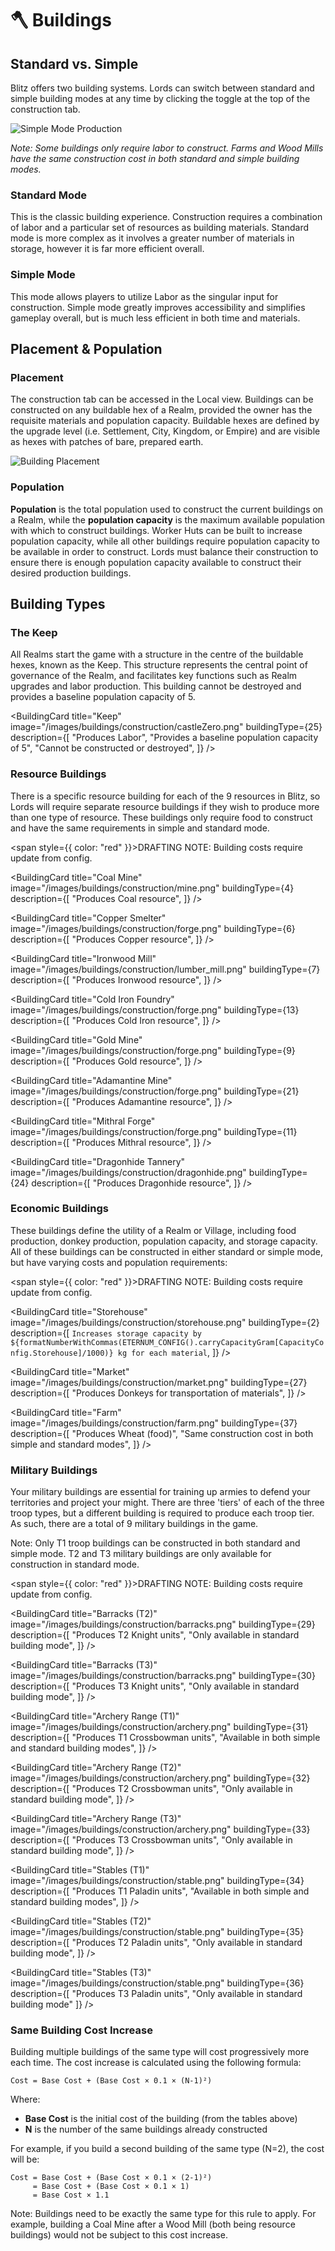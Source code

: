 
# 🪓 Buildings

## Standard vs. Simple

Blitz offers two building systems. Lords can switch between standard and simple building modes at any time by
clicking the toggle at the top of the construction tab.

![Simple Mode Production](/gifs/simple-mode.gif)

_Note: Some buildings only require labor to construct. Farms and Wood Mills have the same construction cost in both standard and simple building modes._

### Standard Mode

This is the classic building experience. Construction requires a combination of labor and a particular set of resources
as building materials. Standard mode is more complex as it involves a greater number of materials in storage, however it
is far more efficient overall.

### Simple Mode

This mode allows players to utilize Labor as the singular input for construction. Simple
mode greatly improves accessibility and simplifies gameplay overall, but is much less efficient in both time and
materials.

## Placement & Population

### Placement

The construction tab can be accessed in the Local view. Buildings can be constructed on any buildable hex of a Realm,
provided the owner has the requisite materials and population capacity. Buildable hexes are defined by the
upgrade level (i.e. Settlement, City, Kingdom, or Empire) and are visible as hexes with patches of bare, prepared earth.

![Building Placement](/gifs/construction.gif)

### Population

**Population** is the total population used to construct the current buildings on a Realm, while the **population capacity** 
is the maximum available population with which to construct buildings. Worker Huts can be built to increase population capacity, 
while all other buildings require population capacity to be available in order to construct. Lords must balance their 
construction to ensure there is enough population capacity available to construct their desired production buildings.

## Building Types

### The Keep

All Realms start the game with a structure in the centre of the buildable hexes, known as the Keep. This structure represents 
the central point of governance of the Realm, and facilitates key functions such as Realm upgrades and labor production. This 
building cannot be destroyed and provides a baseline population capacity of 5.

<BuildingCard
  title="Keep"
  image="/images/buildings/construction/castleZero.png"
  buildingType={25}
  description={[
    "Produces Labor",
    "Provides a baseline population capacity of 5",
    "Cannot be constructed or destroyed",
  ]}
/>

### Resource Buildings

There is a specific resource building for each of the 9 resources in Blitz, so Lords will require separate resource
buildings if they wish to produce more than one type of resource. These buildings only require food to construct and
have the same requirements in simple and standard mode.

<span style={{ color: "red" }}>DRAFTING NOTE: Building costs require update from config.</span>

<div style={{ display: 'grid', gridTemplateColumns: 'repeat(auto-fill, minmax(230px, 1fr))', gap: '0.75rem' }}>
<BuildingCard 
  title="Wood Mill" 
  image="/images/buildings/construction/lumber_mill.png" 
  buildingType={5} 
  description={[
    "Produces Wood resource",
    "Same construction cost in both simple and standard modes"
  ]}
/>

<BuildingCard
  title="Coal Mine"
  image="/images/buildings/construction/mine.png"
  buildingType={4}
  description={[
    "Produces Coal resource",
  ]}
/>

<BuildingCard
  title="Copper Smelter"
  image="/images/buildings/construction/forge.png"
  buildingType={6}
  description={[
    "Produces Copper resource",
  ]}
/>

<BuildingCard
  title="Ironwood Mill"
  image="/images/buildings/construction/lumber_mill.png"
  buildingType={7}
  description={[
    "Produces Ironwood resource",
  ]}
/>

<BuildingCard
  title="Cold Iron Foundry"
  image="/images/buildings/construction/forge.png"
  buildingType={13}
  description={[
    "Produces Cold Iron resource",
  ]}
/>

<BuildingCard
  title="Gold Mine"
  image="/images/buildings/construction/forge.png"
  buildingType={9}
  description={[
    "Produces Gold resource",
  ]}
/>

<BuildingCard
  title="Adamantine Mine"
  image="/images/buildings/construction/forge.png"
  buildingType={21}
  description={[
    "Produces Adamantine resource",
  ]}
/>

<BuildingCard
  title="Mithral Forge"
  image="/images/buildings/construction/forge.png"
  buildingType={11}
  description={[
    "Produces Mithral resource",
  ]}
/>

<BuildingCard
  title="Dragonhide Tannery"
  image="/images/buildings/construction/dragonhide.png"
  buildingType={24}
  description={[
    "Produces Dragonhide resource",
  ]}
/>
</div>

### Economic Buildings

These buildings define the utility of a Realm or Village, including food production, donkey production, population
capacity, and storage capacity. All of these buildings can be constructed in either standard or simple mode, but have
varying costs and population requirements:

<span style={{ color: "red" }}>DRAFTING NOTE: Building costs require update from config.</span>

<div style={{ display: 'grid', gridTemplateColumns: 'repeat(auto-fill, minmax(230px, 1fr))', gap: '0.75rem' }}>
<BuildingCard 
  title="Worker's Hut" 
  image="/images/buildings/construction/workers_hut.png" 
  buildingType={1} 
  description={[
    "Increases population capacity by 5",
  ]}
/>

<BuildingCard
  title="Storehouse"
  image="/images/buildings/construction/storehouse.png"
  buildingType={2}
  description={[
    `Increases storage capacity by ${formatNumberWithCommas(ETERNUM_CONFIG().carryCapacityGram[CapacityConfig.Storehouse]/1000)} kg for each material`,
  ]}
/>

<BuildingCard
  title="Market"
  image="/images/buildings/construction/market.png"
  buildingType={27}
  description={[
    "Produces Donkeys for transportation of materials",
  ]}
/>

<BuildingCard
  title="Farm"
  image="/images/buildings/construction/farm.png"
  buildingType={37}
  description={[
    "Produces Wheat (food)",
    "Same construction cost in both simple and standard modes",
  ]}
/>

### Military Buildings

Your military buildings are essential for training up armies to defend your territories and project your might. There
are three 'tiers' of each of the three troop types, but a different building is required to produce each troop tier. As
such, there are a total of 9 military buildings in the game.

Note: Only T1 troop buildings can be constructed in both standard and simple mode. T2 and T3 military buildings are only
available for construction in standard mode.

<span style={{ color: "red" }}>DRAFTING NOTE: Building costs require update from config.</span>

<div style={{ display: 'grid', gridTemplateColumns: 'repeat(auto-fill, minmax(230px, 1fr))', gap: '0.75rem' }}>
<BuildingCard 
  title="Barracks (T1)" 
  image="/images/buildings/construction/barracks.png" 
  buildingType={28} 
  description={[
    "Produces T1 Knights",
    "Available in both simple and standard building modes"
  ]}
/>

<BuildingCard
  title="Barracks (T2)"
  image="/images/buildings/construction/barracks.png"
  buildingType={29}
  description={[
    "Produces T2 Knight units",
    "Only available in standard building mode",
  ]}
/>

<BuildingCard
  title="Barracks (T3)"
  image="/images/buildings/construction/barracks.png"
  buildingType={30}
  description={[
    "Produces T3 Knight units",
    "Only available in standard building mode",
  ]}
/>

<BuildingCard
  title="Archery Range (T1)"
  image="/images/buildings/construction/archery.png"
  buildingType={31}
  description={[
    "Produces T1 Crossbowman units",
    "Available in both simple and standard building modes",
  ]}
/>

<BuildingCard
  title="Archery Range (T2)"
  image="/images/buildings/construction/archery.png"
  buildingType={32}
  description={[
    "Produces T2 Crossbowman units",
    "Only available in standard building mode",
  ]}
/>

<BuildingCard
  title="Archery Range (T3)"
  image="/images/buildings/construction/archery.png"
  buildingType={33}
  description={[
    "Produces T3 Crossbowman units",
    "Only available in standard building mode",
  ]}
/>

<BuildingCard
  title="Stables (T1)"
  image="/images/buildings/construction/stable.png"
  buildingType={34}
  description={[
    "Produces T1 Paladin units",
    "Available in both simple and standard building modes",
  ]}
/>

<BuildingCard
  title="Stables (T2)"
  image="/images/buildings/construction/stable.png"
  buildingType={35}
  description={[
    "Produces T2 Paladin units",
    "Only available in standard building mode",
  ]}
/>

<BuildingCard 
  title="Stables (T3)" 
  image="/images/buildings/construction/stable.png" 
  buildingType={36} 
  description={[
    "Produces T3 Paladin units",
    "Only available in standard building mode"
  ]}
/>
</div>

### Same Building Cost Increase

Building multiple buildings of the same type will cost progressively more each time. The cost increase is calculated
using the following formula:

```
Cost = Base Cost + (Base Cost × 0.1 × (N-1)²)
```

Where:

- **Base Cost** is the initial cost of the building (from the tables above)
- **N** is the number of the same buildings already constructed

For example, if you build a second building of the same type (N=2), the cost will be:

```
Cost = Base Cost + (Base Cost × 0.1 × (2-1)²)
     = Base Cost + (Base Cost × 0.1 × 1)
     = Base Cost × 1.1
```

Note: Buildings need to be exactly the same type for this rule to apply. For example, building a Coal Mine after a Wood Mill
(both being resource buildings) would not be subject to this cost increase.

